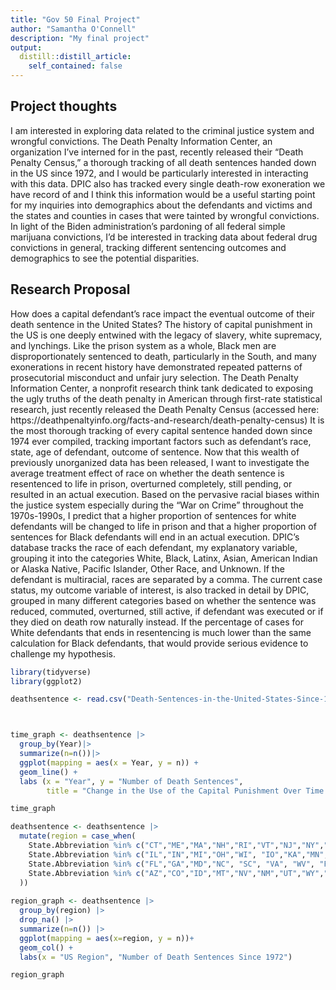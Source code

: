 ```yaml
---
title: "Gov 50 Final Project"
author: "Samantha O'Connell"
description: "My final project"
output:
  distill::distill_article:
    self_contained: false
---
```




## Project thoughts

I am interested in exploring data related to the criminal justice system and wrongful convictions. The Death Penalty Information Center, an organization I've interned for in the past, recently released their "Death Penalty Census," a thorough tracking of all death sentences handed down in the US since 1972, and I would be particularly interested in interacting with this data. DPIC also has tracked every single death-row exoneration we have record of and I think this information would be a useful starting point for my inquiries into demographics about the defendants and victims and the states and counties in cases that were tainted by wrongful convictions. In light of the Biden administration's pardoning of all federal simple marijuana convictions, I'd be interested in tracking data about federal drug convictions in general, tracking different sentencing outcomes and demographics to see the potential disparities.


## Research Proposal

How does a capital defendant's race impact the eventual outcome of their death sentence in the United States? The history of capital punishment in the US is one deeply entwined with the legacy of slavery, white supremacy, and lynchings. Like the prison system as a whole, Black men are disproportionately sentenced to death, particularly in the South, and many exonerations in recent history have demonstrated repeated patterns of prosecutorial misconduct and unfair  jury selection. The Death Penalty Information Center, a nonprofit research think tank dedicated to exposing the ugly truths of the death penalty in American through first-rate statistical research, just recently released the Death Penalty Census (accessed here: https://deathpenaltyinfo.org/facts-and-research/death-penalty-census) It is the most thorough tracking of every capital sentence handed down since 1974 ever compiled, tracking important factors such as defendant's race, state, age of defendant, outcome of sentence. Now that this wealth of previously unorganized data has been released, I want to investigate the average treatment effect of race on whether the death sentence is resentenced to life in prison, overturned completely, still pending, or resulted in an actual execution. Based on the pervasive racial biases within the justice system especially during the "War on Crime" throughout the 1970s-1990s, I predict that a higher proportion of sentences for white defendants will be changed to life in prison and that a higher proportion of sentences for Black defendants will end in an actual execution. DPIC's database tracks the race of each defendant, my explanatory variable, grouping it into the categories White, Black, Latinx, Asian, American Indian or Alaska Native, Pacific Islander, Other Race, and Unknown. If the defendant is multiracial, races are separated by a comma. The current case status, my outcome variable of interest, is also tracked in detail by DPIC, grouped in many different categories based on whether the sentence was reduced, commuted, overturned, still active, if defendant was executed or if they died on death row naturally instead. If the percentage of cases for White defendants that ends in resentencing is much lower than the same calculation for Black defendants, that would provide serious evidence to challenge my hypothesis. 

```r
library(tidyverse)
library(ggplot2)
```


```r
deathsentence <- read.csv("Death-Sentences-in-the-United-States-Since-1972-as-of-January-1-2021.csv")



time_graph <- deathsentence |>
  group_by(Year)|>
  summarize(n=n())|>
  ggplot(mapping = aes(x = Year, y = n)) +
  geom_line() +
  labs (x = "Year", y = "Number of Death Sentences",
        title = "Change in the Use of the Capital Punishment Over Time (1972-2021)")

time_graph

deathsentence <- deathsentence |>
  mutate(region = case_when(
    State.Abbreviation %in% c("CT","ME","MA","NH","RI","VT","NJ","NY","PA", "DE") ~ "Northeast",
    State.Abbreviation %in% c("IL","IN","MI","OH","WI", "IO","KA","MN","NE","ND","SD", "MO") ~ "Midwest",
    State.Abbreviation %in% c("FL","GA","MD","NC", "SC", "VA", "WV", "Federal", "AL","KT","MS","TN","AR","LA","OK","TX") ~ "South",
    State.Abbreviation %in% c("AZ","CO","ID","MT","NV","NM","UT","WY","AK","CA","HA","OR","WA") ~ "West"
  )) 
       
region_graph <- deathsentence |>
  group_by(region) |>
  drop_na() |>
  summarize(n=n()) |>
  ggplot(mapping = aes(x=region, y = n))+
  geom_col() +
  labs(x = "US Region", "Number of Death Sentences Since 1972")

region_graph
```

